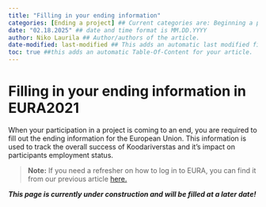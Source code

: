 ```yaml
---
title: "Filling in your ending information"
categories: [Ending a project] ## Current categories are: Beginning a project, During a project, Ending a project, General (Categories are case sensitive)
date: "02.18.2025" ## date and time format is MM.DD.YYYY
author: Niko Laurila ## Author/authors of the article. 
date-modified: last-modified ## This adds an automatic last modified field to the article, last-modified function will automatically add the correct date when a modification is made to the article.
toc: true ##this adds an automatic Table-Of-Content for your article.
---
```


# Filling in your ending information in EURA2021

When your participation in a project is coming to an end, you are required to fill out the ending information for the European Union. This information is used to track the overall success of Koodariverstas and it's impact on participants employment status.

> **Note:** If you need a refresher on how to log in to EURA, you can find it from our previous article [here.](https://xamkfi.github.io/Koodariverstas-wikiplatform/articles/Beginning-a-project/starting-information.html)

***This page is currently under construction and will be filled at a later date!***